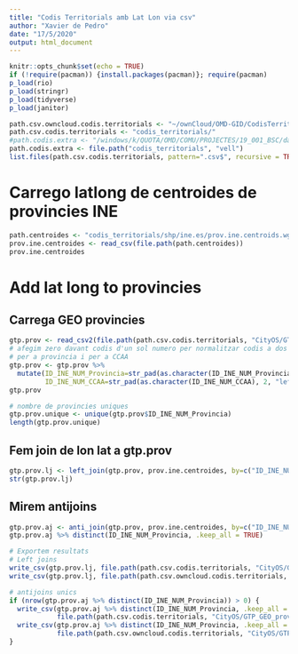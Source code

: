 ```yaml
---
title: "Codis Territorials amb Lat Lon via csv"
author: "Xavier de Pedro"
date: "17/5/2020"
output: html_document
---
```


```r
knitr::opts_chunk$set(echo = TRUE)
if (!require(pacman)) {install.packages(pacman)}; require(pacman)
p_load(rio)
p_load(stringr)
p_load(tidyverse)
p_load(janitor)
```

```r
path.csv.owncloud.codis.territorials <- "~/ownCloud/OMD-GID/CodisTerritorials/"
path.csv.codis.territorials <- "codis_territorials/"
#path.codis.extra <- "/windows/k/QUOTA/OMD/COMU/PROJECTES/19_001_BSC/dades/codis_territorials/"
path.codis.extra <- file.path("codis_territorials", "vell")
list.files(path.csv.codis.territorials, pattern=".csv$", recursive = TRUE)
```

# Carrego latlong de centroides de provincies INE

```r
path.centroides <- "codis_territorials/shp/ine.es/prov.ine.centroids.wgs84.csv"
prov.ine.centroides <- read_csv(file.path(path.centroides)) 
prov.ine.centroides
```


# Add lat long to provincies

## Carrega GEO provincies

```r
gtp.prov <- read_csv2(file.path(path.csv.codis.territorials, "CityOS/GTP_GEO_provincies_INE.csv"))
# afegim zero davant codis d'un sol numero per normalitzar codis a dos digits
# per a provincia i per a CCAA
gtp.prov <- gtp.prov %>% 
  mutate(ID_INE_NUM_Provincia=str_pad(as.character(ID_INE_NUM_Provincia), 2, "left", "0"),
         ID_INE_NUM_CCAA=str_pad(as.character(ID_INE_NUM_CCAA), 2, "left", "0"))
gtp.prov
```

```r
# nombre de provincies uniques
gtp.prov.unique <- unique(gtp.prov$ID_INE_NUM_Provincia)
length(gtp.prov.unique)
```

## Fem join de lon lat a gtp.prov

```r
gtp.prov.lj <- left_join(gtp.prov, prov.ine.centroides, by=c("ID_INE_NUM_Provincia"="CPRO"))
str(gtp.prov.lj)
```

## Mirem antijoins

```r
gtp.prov.aj <- anti_join(gtp.prov, prov.ine.centroides, by=c("ID_INE_NUM_Provincia"="CPRO"))
gtp.prov.aj %>% distinct(ID_INE_NUM_Provincia, .keep_all = TRUE)
```

```r
# Exportem resultats
# Left joins
write_csv(gtp.prov.lj, file.path(path.csv.codis.territorials, "CityOS/GTP_GEO_provincies_INE_lonlat.csv"))
write_csv(gtp.prov.lj, file.path(path.csv.owncloud.codis.territorials, "CityOS/GTP_GEO_provincies_INE_lonlat.csv"))

# antijoins unics
if (nrow(gtp.prov.aj %>% distinct(ID_INE_NUM_Provincia)) > 0) {
  write_csv(gtp.prov.aj %>% distinct(ID_INE_NUM_Provincia, .keep_all = TRUE),
            file.path(path.csv.codis.territorials, "CityOS/GTP_GEO_provincies_INE_lonlat.antijoins.csv"))
  write_csv(gtp.prov.aj %>% distinct(ID_INE_NUM_Provincia, .keep_all = TRUE), 
            file.path(path.csv.owncloud.codis.territorials, "CityOS/GTP_GEO_provincies_INE_lonlat.antijoin.csv"))
}

```

